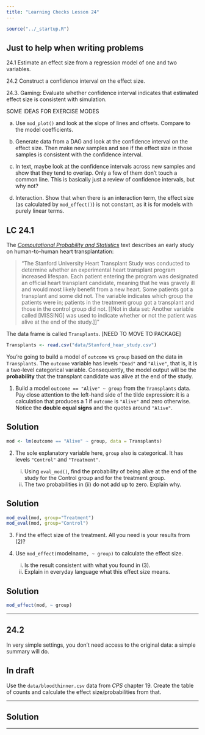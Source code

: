 ```yaml
---
title: "Learning Checks Lesson 24"
---
```


```r
source("../_startup.R")
```

::: {.callout-warning}
## Just to help when writing problems

24.1 Estimate an effect size from a regression model of one and two variables.

24.2 Construct a confidence interval on the effect size.

24.3. Gaming: Evaluate whether confidence interval indicates that estimated effect size is consistent with simulation.
:::

SOME IDEAS FOR EXERCISE MODES

a. Use `mod_plot()` and look at the slope of lines and offsets. Compare to the model coefficients.

b. Generate data from a DAG and look at the confidence interval on the effect size. Then make new samples and see if the effect size in those samples is consistent with the confidence interval. 

c. In text, maybe look at the confidence intervals across new samples and show that they tend to overlap. Only a few of them don't touch a common line. This is basically just a review of confidence intervals, but why not?

d. Interaction. Show that when there is an interaction term, the effect size (as calculated by `mod_effect()`) is not constant, as it is for models with purely linear terms. 

## LC 24.1

The [*Computational Probability and Statistics*](https://github.com/DS-USAFA/Computational-Probability-and-Statistics/blob/main/data/Stanford_heart_study.csv) text describes an early study on human-to-human heart transplantation:

> "The Stanford University Heart Transplant Study was conducted to determine whether an experimental heart transplant program increased lifespan. Each patient entering the program was designated an official heart transplant candidate, meaning that he was gravely ill and would most likely benefit from a new heart. Some patients got a transplant and some did not. The variable indicates which group the patients were in; patients in the treatment group got a transplant and those in the control group did not. [[Not in data set: Another variable called [MISSING] was used to indicate whether or not the patient was alive at the end of the study.]]"

The data frame is called `Transplants`. [NEED TO MOVE TO PACKAGE]

```r
Transplants <- read.csv("data/Stanford_hear_study.csv")
```

You're going to build a model of `outcome` vs `group` based on the data in `Transplants`. The `outcome` variable has levels `"Dead"` and `"Alive"`, that is, it is a two-level categorical variable. Consequently, the model output will be the **probability** that the transplant candidate was alive at the end of the study.

1. Build a model `outcome == "Alive" ~ group` from the `Transplants` data. Pay close attention to the left-hand side of the tilde expression: it is a calculation that produces a 1 if `outcome` is `"Alive"` and zero otherwise. Notice the **double equal signs** and the quotes around `"Alive"`.

::: {.callout-note}
## Solution

```r
mod <- lm(outcome == "Alive" ~ group, data = Transplants)
```
:::

2. The sole explanatory variable here, `group` also is categorical. It has levels `"Control"` and `"Treatment"`. 

    i. Using `eval_mod()`, find the probability of being alive at the end of the study for the Control group and for the treatment group.
    ii. The two probabilities in (ii) do not add up to zero. Explain why.

::: {.callout-note}
## Solution

```r
mod_eval(mod, group="Treatment")
mod_eval(mod, group="Control")
```
:::
  
    
3. Find the effect size of the treatment. All you need is your results from (2)? 

4. Use `mod_effect(`modelname`, ~ group)` to calculate the effect size. 

    i. Is the result consistent with what you found in (3).
    ii. Explain in everyday language what this effect size means.
    
::: {.callout-note}
## Solution

```r
mod_effect(mod, ~ group)
```
:::






--------

## 24.2

In very simple settings, you don't need access to the original data: a simple summary will do.  

::: {.callout-warning}
## In draft

Use the `data/bloodthinner.csv` data from *CPS* chapter 19. Create the table of counts and calculate the effect size/probabilities from that.
:::

--------


::: {.callout-note}
## Solution

:::

--------
